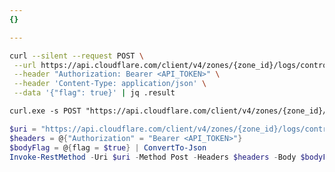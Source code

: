 ```yaml
---
{}

---
```



<Tabs syncKey="dashPlusAPI"> <TabItem label="Linux">

```bash
curl --silent --request POST \
 --url https://api.cloudflare.com/client/v4/zones/{zone_id}/logs/control/retention/flag \
 --header "Authorization: Bearer <API_TOKEN>" \
 --header 'Content-Type: application/json' \
 --data '{"flag": true}' | jq .result
```

</TabItem> <TabItem label="CMD">

```txt
curl.exe -s POST "https://api.cloudflare.com/client/v4/zones/{zone_id}/logs/control/retention/flag" -H "Authorization: Bearer <API_TOKEN>" -d "{""flag"":true}"
```

</TabItem> <TabItem label="Powershell">

```powershell
$uri = "https://api.cloudflare.com/client/v4/zones/{zone_id}/logs/control/retention/flag"
$headers = @{"Authorization" = "Bearer <API_TOKEN>"}
$bodyFlag = @{flag = $true} | ConvertTo-Json
Invoke-RestMethod -Uri $uri -Method Post -Headers $headers -Body $bodyFlag -ContentType "application/json"
```

</TabItem> </Tabs>